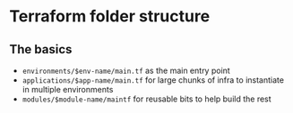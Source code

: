 # Terraform folder structure

## The basics
* `environments/$env-name/main.tf` as the main entry point
* `applications/$app-name/main.tf` for large chunks of infra to instantiate in multiple environments
* `modules/$module-name/maintf` for reusable bits to help build the rest

